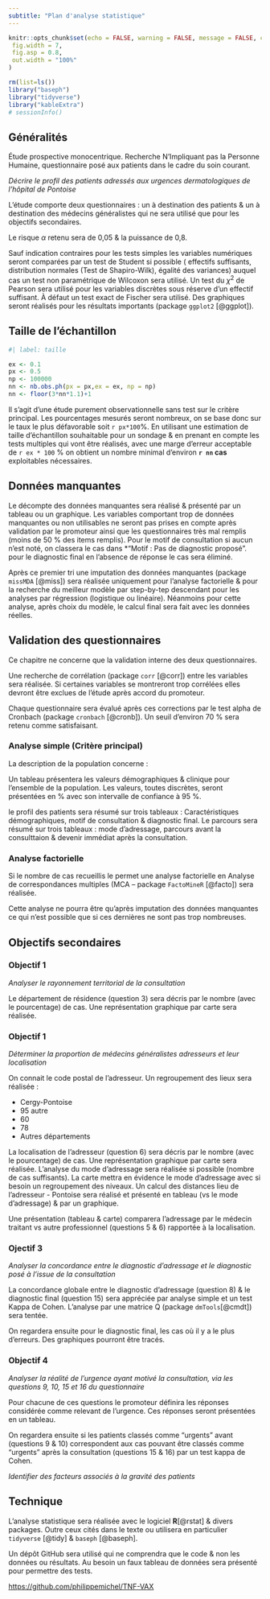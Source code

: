 ```yaml
---
subtitle: "Plan d'analyse statistique"
---
```


```r
knitr::opts_chunk$set(echo = FALSE, warning = FALSE, message = FALSE, cache = FALSE,
 fig.width = 7,
 fig.asp = 0.8,
 out.width = "100%"
)
```

```r
rm(list=ls())
library("baseph")
library("tidyverse")
library("kableExtra")
# sessionInfo()
```

## Généralités

Étude prospective monocentrique. Recherche N’Impliquant pas la Personne Humaine, questionnaire posé aux patients dans le cadre du soin courant. 

*Décrire le profil des patients adressés aux urgences dermatologiques de l’hôpital de Pontoise *

L'étude comporte deux questionnaires : un à destination des patients & un à destination des médecins généralistes qui ne sera utilisé que pour les objectifs secondaires.

Le risque $\alpha$ retenu sera de 0,05 & la puissance de 0,8.

Sauf indication contraires pour les tests simples les variables numériques seront comparées par un test de Student si possible ( effectifs suffisants, distribution normales (Test de Shapiro-Wilk), égalité des variances) auquel cas un test non paramétrique de Wilcoxon sera utilisé. Un test du $\chi^2$ de Pearson sera utilisé pour les variables discrètes sous réserve d'un effectif suffisant. À défaut un test exact de Fischer sera utilisé. Des graphiques seront réalisés pour les résultats importants (package `ggplot2` [@ggplot]).

## Taille de l'échantillon


```r
#| label: taille

ex <- 0.1
px <- 0.5
np <- 100000
nn <- nb.obs.ph(px = px,ex = ex, np = np)
nn <- floor(3*nn*1.1)+1
```

Il s'agit d'une étude purement observationnelle sans test sur le critère principal. Les pourcentages mesurés seront nombreux, on se base donc sur le taux le plus défavorable soit `r px*100`%. En utilisant une estimation de taille d'échantillon souhaitable pour un sondage & en prenant en compte les tests multiples qui vont être réalisés, avec une marge d'erreur acceptable de `r ex * 100` % on obtient un nombre minimal d'environ **`r nn` cas** exploitables nécessaires. 

## Données manquantes

Le décompte des données manquantes sera réalisé & présenté par un tableau ou un graphique. Les variables comportant trop de données manquantes ou non utilisables ne seront pas prises en compte après validation par le promoteur ainsi que les questionnaires très mal remplis (moins de 50 % des items remplis). Pour le motif de consultation si aucun n'est noté, on classera le cas dans *"Motif : Pas de diagnostic proposé". pour le diagnostic final en l'absence de réponse le cas sera éliminé.

Après ce premier tri une imputation des données manquantes (package `missMDA` [@miss]) sera réalisée uniquement pour l'analyse factorielle & pour la recherche du meilleur modèle par step-by-tep descendant pour les analyses par régression (logistique ou linéaire). Néanmoins pour cette analyse, après choix du modèle, le calcul final sera fait avec les données réelles. 



## Validation des questionnaires

Ce chapitre ne concerne que la validation interne des deux questionnaires. 

Une recherche de corrélation (package `corr` [@corr]) entre les variables sera réalisée. Si certaines variables se montreront trop corrélées elles devront être exclues de l'étude après accord du promoteur. 

Chaque questionnaire sera évalué après ces corrections par le test alpha de Cronbach (package `cronbach` [@cronb]). Un seuil d'environ 70 % sera retenu comme satisfaisant.


### Analyse simple (Critère principal)

La description de la population concerne :

Un tableau présentera les valeurs démographiques & clinique pour l'ensemble de la population. Les valeurs, toutes discrètes, seront présentées en % avec son intervalle de confiance à 95 %. 

le profil des patients sera résumé sur trois tableaux : Caractéristiques démographiques, motif de consultation & diagnostic final. Le parcours sera résumé sur trois tableaux : mode d'adressage, parcours avant la consulttaion & devenir immédiat après la consultation.


### Analyse factorielle

Si le nombre de cas recueillis le permet une analyse factorielle en Analyse de correspondances multiples (MCA -- package `FactoMineR` [@facto]) sera réalisée. 

Cette analyse ne pourra être qu'après imputation des données manquantes ce qui n'est possible que si ces dernières ne sont pas trop nombreuses.


## Objectifs secondaires

### Objectif 1 
*Analyser le rayonnement territorial de la consultation*


Le département de résidence (question 3) sera décris par le nombre (avec le pourcentage) de cas. Une représentation graphique par carte sera réalisée.

### Objectif 1

*Déterminer la proportion de médecins généralistes adresseurs et leur
localisation*

On connait le code postal de l'adresseur. Un regroupement des lieux sera réalisée : 

- Cergy-Pontoise
- 95 autre
- 60
- 78
- Autres départements

La localisation de l'adresseur (question 6) sera décris par le nombre (avec le pourcentage) de cas. Une représentation graphique par carte sera réalisée. L'analyse du mode d'adressage sera réalisée si possible (nombre de cas suffisants). La carte mettra en évidence le mode d'adressage avec si besoin un regroupement des niveaux. Un calcul des distances lieu de l'adresseur - Pontoise sera réalisé et présenté en tableau (vs le mode d'adressage) & par un graphique.

Une présentation (tableau & carte) comparera l'adressage par le médecin traitant vs autre professionnel (questions 5 & 6) rapportée à la localisation.

### Ojectif 3

*Analyser la concordance entre le diagnostic d’adressage et le diagnostic posé à l’issue de la consultation*

La concordance globale entre le diagnostic d'adressage (question 8) & le diagnostic final (question 15) sera appréciée par analyse simple et un test Kappa de Cohen. L'analyse par une matrice Q (package `dmTools`[@cmdt]) sera tentée. 

On regardera ensuite pour le diagnostic final, les cas où il y a le plus d'erreurs. Des graphiques pourront être tracés. 

### Objectif 4

*Analyser la réalité de l’urgence ayant motivé la consultation, via les questions 9, 10, 15 et 16 du questionnaire*

Pour chacune de ces questions le promoteur définira les réponses considérée comme relevant de l'urgence. Ces réponses seront présentées en un tableau. 

On regardera ensuite si les patients classés comme "urgents" avant (questions 9 & 10) correspondent aux cas pouvant être classés comme "urgents" après la consultation (questions 15 & 16) par un test kappa de Cohen.


*Identifier des facteurs associés à la gravité des patients *



## Technique {.appendix}

L'analyse statistique sera réalisée avec le logiciel **R**[@rstat] & divers packages. Outre ceux cités dans le texte ou utilisera en particulier `tidyverse` [@tidy] & `baseph` [@baseph].

Un dépôt GitHub sera utilisé qui ne comprendra que le code & non les données ou résultats. Au besoin un faux tableau de données sera présenté pour permettre des tests.

<https://github.com/philippemichel/TNF-VAX>
